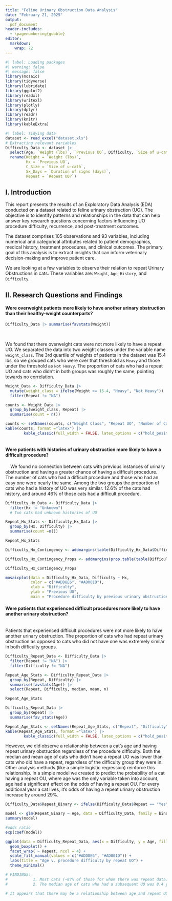 ```yaml
---
title: "Feline Urinary Obstruction Data Analysis"
date: "February 21, 2025"
output:
  pdf_document
header-includes:
  - \pagenumbering{gobble}
editor: 
  markdown: 
    wrap: 72
---
```


```r
#| label: Loading packages
#| warning: false
#| message: false
library(mosaic)  
library(tidyverse)
library(lubridate)
library(ggplot2)
library(readxl)
library(writexl)
library(plotly)
library(dplyr)
library(readr)
library(knitr)
library(kableExtra)
```

```r
#| label: Tidying data
dataset <- read_excel("dataset.xls")
# Extracting relevant variables
Difficulty_Data <- dataset |>
  select(Age, `Weight (lbs)`, `Previous UO`, Difficulty, `Size of u-cath`, `Duration of signs (days)`, `Repeat UO?`) |>
  rename(Weight = `Weight (lbs)`,
         Hx = `Previous UO`,
         C_Size = `Size of u-cath`,
         Sx_Days = `Duration of signs (days)`,
         Repeat = `Repeat UO?`)

```

## I. Introduction

This report presents the results of an Exploratory Data Analysis (EDA)
conducted on a dataset related to feline urinary obstruction (UO). The
objective is to identify patterns and relationships in the data that can
help answer key research questions concerning factors influencing UO
procedure difficulty, recurrence, and post-treatment outcomes.

The dataset comprises 105 observations and 93 variables, including
numerical and categorical attributes related to patient demographics,
medical history, treatment procedures, and clinical outcomes. The
primary goal of this analysis is to extract insights that can inform
veterinary decision-making and improve patient care.

We are looking at a few variables to observe their relation to repeat
Urinary Obstructions in cats. These variables are: `Weight`, `Age`,
`History`, and `Difficulty`.

## II. Research Questions and Findings

#### **Were overweight patients more likely to have another urinary obstruction than their healthy-weight counterparts?**

```r

Difficulty_Data |> summarise(favstats(Weight))

```

   

We found that there overweight cats were not more likely to have a
repeat UO. We separated the data into two weight classes under the
variable name `weight_class`. The 3rd quartile of weights of patients in
the dataset was 15.4 lbs, so we grouped cats who were over that
threshold as `Heavy` and those under the threshold as `Not Heavy`. The
proportion of cats who had a repeat UO and cats who didn't in both
groups was roughly the same, pointing towards no correlation.

```r
Weight_Data <- Difficulty_Data |>
  mutate(weight_class = ifelse(Weight >= 15.4, "Heavy", "Not Heavy")) |>
  filter(Repeat != "NA")

counts <- Weight_Data |> 
  group_by(weight_class, Repeat) |>
  summarise(count = n())

counts <- setNames(counts, c("Weight Class", "Repeat UO", "Number of Cases"))
kable(counts, format ="latex") |>
        kable_classic(full_width = FALSE, latex_options = c("hold_position"))
  
```

#### **Were patients with histories of urinary obstruction more likely to have a difficult procedure?**

    We found no connection between cats with previous instances of
urinary obstruction and having a greater chance of having a difficult
procedure. The number of cats who had a difficult procedure and those
who had an easy one were nearly the same. Among the two groups the
proportion of cats who had a history of UO was very similar. 12.6% of
the cats had history, and around 46% of those cats had a difficult
procedure.

```r
Difficulty_Hx_Data <- Difficulty_Data |>
  filter(Hx != "Unknown")
  # Two cats had unknown histories of UO

Repeat_Hx_Stats <- Difficulty_Hx_Data |>
  group_by(Hx, Difficulty) |>
  summarise(count =n())

Repeat_Hx_Stats

Difficulty_Hx_Contingency <- addmargins(table(Difficulty_Hx_Data$Difficulty, Difficulty_Hx_Data$Hx))

Difficulty_Hx_Contingency_Props <- addmargins(prop.table(table(Difficulty_Hx_Data$Difficulty, Difficulty_Hx_Data$Hx)))

Difficulty_Hx_Contingency_Props

mosaicplot(data = Difficulty_Hx_Data, Difficulty ~ Hx, 
           color = c("#ADD8E6", "#AD001D"),
           xlab = "Difficulty",
           ylab = "Previous UO",
           main = "Procedure difficulty by previous urinary obstruction")

```

#### **Were patients that experienced difficult procedures more likely to have another urinary obstruction?**
\
Patients that experienced difficult procedures were not more likely to
have another urinary obstruction. The proportion of cats who had repeat
urinary obstruction as opposed to cats who did not have one was
extremely similar in both difficulty groups.

```r

Difficulty_Repeat_Data <- Difficulty_Data |>
  filter(Repeat != "NA") |>
  filter(Difficulty != "NA")

Repeat_Age_Stats <- Difficulty_Repeat_Data |>
  group_by(Repeat, Difficulty) |>
  summarise(favstats(Age)) |>
  select(Repeat, Difficulty, median, mean, n)

Repeat_Age_Stats

Difficulty_Repeat_Data |>
  group_by(Repeat) |>
  summarise(fav_stats(Age))
```

```r
Repeat_Age_Stats <- setNames(Repeat_Age_Stats, c("Repeat", "Difficulty", "Median Age", "Mean Age", "Number of Cases"))
kable(Repeat_Age_Stats, format ="latex") |>
        kable_classic(full_width = FALSE, latex_options = c("hold_position"))

```

However, we did observe a relationship between a cat's age and having
repeat urinary obstruction regardless of the procedure difficulty. Both
the median and mean age of cats who didn't have a repeat UO was lower
than cats who did have a repeat, regardless of the difficulty group they
were in. Other analysis methods (like a simple logistic regression)
reinforce this relationship. In a simple model we created to predict the probability of a cat having a repeat OU, where age was the only variable taken into account, age had a significant effect on the odds of
having a repeat OU. For every additional year a cat lives, it's odds of
having a repeat urinary obstruction increase by around 29%.

```r
Difficulty_Data$Repeat_Binary <- ifelse(Difficulty_Data$Repeat == "Yes", 1, 0)

model <- glm(Repeat_Binary ~ Age, data = Difficulty_Data, family = binomial)
summary(model)

#odds ratio
exp(coef(model))

ggplot(data = Difficulty_Repeat_Data, aes(x = Difficulty, y = Age, fill = Repeat)) + 
  geom_boxplot() + 
  facet_wrap( ~ Repeat, ncol = 4) + 
  scale_fill_manual(values = c("#ADD8E6", "#AD001D")) +
  labs(title = "Age v. procedure difficulty by repeat UO") + 
  theme_minimal()

# FINDINGS:
#           1. Most cats (~87% of those for whom there was repeat data) did not get another UO after the procedure.
#           2. The median age of cats who had a subsequent UO was 8.4 years compared to 4.6 among cats who did not get another.

# It appears that there may be a relationship between age and repeat UO regardless of procedure difficulty, suggesting that younger cats fare better.
```
